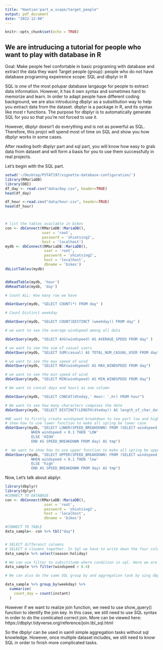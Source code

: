 ```yaml
---
title: "Haotian'part_w_scope/target_people"
output: pdf_document
date: "2022-12-08"
---
```


```r
knitr::opts_chunk$set(echo = TRUE)
```

## We are intruducing a tutorial for people who want to play with database in R 
Goal: Make people feel confortable in basic programing with database and extract the data they want
Target people (group): people who do not have database programing expeirence 
scope: SQL and dbplyr in R

SQL is one of the most polupar database langauge for people to extract data information. However, it has it own syntax and sometimes hard to memorize and learn. In order to adapt people have different coding background, we are also introducing dbplyr as a subsititution way to help you extract data from the dataset. dbplyr is a package in R, and its syntax like most r functions. The purpose for dbplyr is to automatically generate SQL for you so that you’re not forced to use it. 

However, dbplyr doesn’t do everything and is not as powerful as SQL. Therefore, this projct will spend most of time on SQL and show you how dbplyr works in some cases. 

After reading both dbplyr part and sql part, you will know how easy to grab data from dataset and will form a basis for you to use them successfully in real projects. 

Let's begin with the SQL part.


```r
setwd('~/Desktop/PSTAT197/vignette-database-configuration/')
library(RMariaDB)
library(DBI)
df_day <- read.csv("data/day.csv", header=TRUE)
head(df_day)

df_hour <-read.csv("data/hour.csv", header=TRUE)
head(df_hour)



# list the tables available in bikes
con <- dbConnect(RMariaDB::MariaDB(), 
                 user = 'root', 
                 password = 'shiatsing2',
                 host = 'localhost')
mydb <- dbConnect(RMariaDB::MariaDB(), 
                  user = 'root', 
                  password = 'shiatsing2',
                  host = 'localhost',
                  dbname = 'bikes')
dbListTables(mydb)


dbReadTable(mydb, 'hour')
dbReadTable(mydb, 'day')

# Count ALL: How many row we have

dbGetQuery(mydb, "SELECT COUNT(*) FROM day" )

# Count Distinct weekday 

dbGetQuery(mydb, "SELECT COUNT(DISTINCT (weekday)) FROM day" )

# we want to see the average windspeed among all data

dbGetQuery(mydb, "SELECT AVG(windspeed) AS AVERAGE_SPEED FROM day" )

# we want to see the sum of casual users
dbGetQuery(mydb, "SELECT SUM(casual) AS TOTAL_NUM_CASUAL_USER FROM day")

# we want to see the max speed of wind
dbGetQuery(mydb, "SELECT MAX(windspeed) AS MAX_WINDSPEED FROM day")

# we want to see the min speed of wind
dbGetQuery(mydb, "SELECT MIN(windspeed) AS MIN_WINDSPEED FROM day")

# We want to concat days and hours as one column

dbGetQuery(mydb, "SELECT CONCAT(dteday,' Hour: ',hr) FROM hour")

# We want to see how many characters composes the date
dbGetQuery(mydb, "SELECT DISTINCT(LENGTH(dteday)) AS length_of_char_date FROM hour")

#WE want to firstly create windspeed breakdown to two part low and high. Then we want to 
# show how to use lower function to make all spring be lower case
dbGetQuery(mydb, "SELECT LOWER(SPEED_BREAKDOWN) FROM (SELECT windspeed, CASE 
            WHEN windspeed < 0.1 THEN 'LOW'
            ELSE 'HIGH'
            END AS SPEED_BREAKDOWN FROM day) AS tmp")

#  We want to show how to use upper function to make all spring be upper case
dbGetQuery(mydb, "SELECT UPPER(SPEED_BREAKDOWN) FROM (SELECT windspeed, CASE 
            WHEN windspeed < 0.1 THEN 'low'
            ELSE 'high'
            END AS SPEED_BREAKDOWN FROM day) AS tmp")
```

Now, Let's talk about abplyr.

```r
library(dbplyr)
library(dplyr)
#CONNECT TO DATABASE
con <- dbConnect(RMariaDB::MariaDB(), 
                  user = 'root', 
                  password = 'shiatsing2',
                  host = 'localhost',
                  dbname = 'bikes')

#CONNECT TO TABLE
data_sample<- con %>% tbl("day")


# SELECT differenct columns 
# SELECT 4 cloumns together. In Sql we have to write down the four columns' name seperately. But in dbplyr, we can use : to select a range of columns.
data_sample %>% select(season:holiday)

# We can use filter to subsititude where condition in sql. Here we are showing data that has wind speed greater than 0.4
data_sample %>% filter(windspeed > 0.4)

# We can also do the same SQL group by and aggregation task by uing dbplyr group_by function

data_sample %>% group_by(weekday) %>%
  summarise(
    count_day = count(instant)
  )

```

However if we want to realize join function, we need to use show_query() function to identify the join key. In this case, we still need to use SQL syntax in order to do the comlicated correct join. More can be viewed here: https://dbplyr.tidyverse.org/reference/join.tbl_sql.html

So the dbplyr can be used in samll simple aggregation tasks without sql knowledge. However, once multiple dataset includes, we still need to know SQL in order to finish more complicated tasks. 
